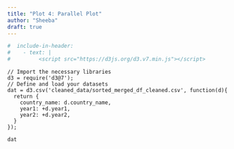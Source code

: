 ```yaml
---
title: "Plot 4: Parallel Plot"
author: "Sheeba"
draft: true
---
```


```r
#  include-in-header:
#    - text: |
#         <script src="https://d3js.org/d3.v7.min.js"></script>
```

```ojs
// Import the necessary libraries
d3 = require('d3@7');
// Define and load your datasets
dat = d3.csv('cleaned_data/sorted_merged_df_cleaned.csv', function(d){
  return {
    country_name: d.country_name,
    year1: +d.year1,
    year2: +d.year2,
  }
});

dat

```